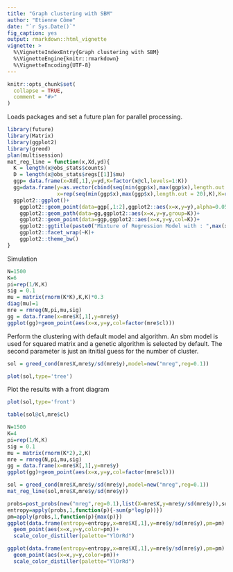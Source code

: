 ```yaml
---
title: "Graph clustering with SBM"
author: "Etienne Côme"
date: "`r Sys.Date()`"
fig_caption: yes
output: rmarkdown::html_vignette
vignette: >
  %\VignetteIndexEntry{Graph clustering with SBM}
  %\VignetteEngine{knitr::rmarkdown}
  %\VignetteEncoding{UTF-8}
---
```


```r
knitr::opts_chunk$set(
  collapse = TRUE,
  comment = "#>"
)
```


Loads packages and set a future plan for parallel processing.
```r
library(future)
library(Matrix)
library(ggplot2)
library(greed)
plan(multisession)
mat_reg_line = function(x,Xd,yd){
  K = length(x@obs_stats$counts)
  D = length(x@obs_stats$regs[[1]]$mu)
  ggp= data.frame(x=Xd[,1],y=yd,K=factor(x@cl,levels=1:K))
  gg=data.frame(y=as.vector(cbind(seq(min(ggp$x),max(ggp$x),length.out = 20),rep(1,20))%*%sapply(x@obs_stats$regs,function(reg){reg$mu})),
                x=rep(seq(min(ggp$x),max(ggp$x),length.out = 20),K),K=rep(1:K,each=20))
  ggplot2::ggplot()+
    ggplot2::geom_point(data=ggp[,1:2],ggplot2::aes(x=x,y=y),alpha=0.05)+
    ggplot2::geom_path(data=gg,ggplot2::aes(x=x,y=y,group=K))+
    ggplot2::geom_point(data=ggp,ggplot2::aes(x=x,y=y,col=K))+
    ggplot2::ggtitle(paste0("Mixture of Regression Model with : ",max(x@cl)," clusters."))+
    ggplot2::facet_wrap(~K)+
    ggplot2::theme_bw()      
}
```

Simulation 
```r
N=1500
K=6
pi=rep(1/K,K)
sig = 0.1
mu = matrix(rnorm(K*K),K,K)*0.3
diag(mu)=1
mre = rmreg(N,pi,mu,sig)
gg = data.frame(x=mre$X[,1],y=mre$y)
ggplot(gg)+geom_point(aes(x=x,y=y,col=factor(mre$cl)))
```

Perform the clustering with default model and algorithm. An sbm model is used for squared matrix and a genetic algorithm is selected by default. The second parameter is just an itnitial guess for the number of cluster.

```r
sol = greed_cond(mre$X,mre$y/sd(mre$y),model=new("mreg",reg=0.1))
```

```r
plot(sol,type='tree')
```

Plot the results with a front diagram
```r
plot(sol,type='front')
```

```r
table(sol@cl,mre$cl)
```

```r
N=1500
K=4
pi=rep(1/K,K)
sig = 0.1
mu = matrix(rnorm(K*2),2,K)
mre = rmreg(N,pi,mu,sig)
gg = data.frame(x=mre$X[,1],y=mre$y)
ggplot(gg)+geom_point(aes(x=x,y=y,col=factor(mre$cl)))
```

```r
sol = greed_cond(mre$X,mre$y/sd(mre$y),model=new("mreg",reg=0.1))
mat_reg_line(sol,mre$X,mre$y/sd(mre$y))
```


```r
probs=post_probs(new("mreg",reg=0.1),list(X=mre$X,y=mre$y/sd(mre$y)),sol@cl)
entropy=apply(probs,1,function(p){-sum(p*log(p))})
pm=apply(probs,1,function(p){max(p)})
ggplot(data.frame(entropy=entropy,x=mre$X[,1],y=mre$y/sd(mre$y),pm=pm) %>% arrange(desc(pm)))+
  geom_point(aes(x=x,y=y,color=pm))+
  scale_color_distiller(palette="YlOrRd")
```


```r
ggplot(data.frame(entropy=entropy,x=mre$X[,1],y=mre$y/sd(mre$y),pm=pm) %>% arrange(desc(pm)))+
  geom_point(aes(x=x,y=y,color=pm))+
  scale_color_distiller(palette="YlOrRd")
```